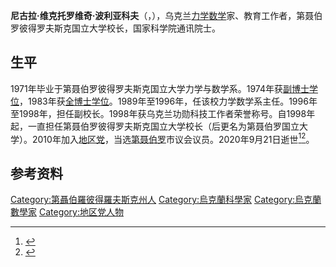 {{人物信息框
| 姓名     = 尼古拉·波利亚科夫
| 性别     = 男
| 出生日期 = 1946年5月1日
| 出生地点 = {{USSR}}[[第聂伯罗彼得罗夫斯克|第聂伯罗彼得罗夫斯克]]
| 逝世日期 = {{Dda|2020|9|21|1946|5|1}}
| 逝世地点 = {{UKR}}[[第聂伯罗|第聂伯罗]]
| 母校     = 第聂伯罗彼得罗夫斯克国立大学
| 配偶     = 
}}

'''尼古拉·维克托罗维奇·波利亚科夫'''（{{lang-uk|Микола Вікторович Поляков}}，{{bd|1946年|5月1日|2020年|9月21日|catIdx=Polyakov}}），乌克兰[[力学|力学]][[数学|数学]]家、教育工作者，第聂伯罗彼得罗夫斯克国立大学校长，国家科学院通讯院士。

==生平==
1971年毕业于第聂伯罗彼得罗夫斯克国立大学力学与数学系。1974年获[[副博士学位|副博士学位]]，1983年获[[全博士学位|全博士学位]]。1989年至1996年，任该校力学数学系主任。1996年至1998年，担任副校长。1998年获乌克兰功勋科技工作者荣誉称号。自1998年起，一直担任第聂伯罗彼得罗夫斯克国立大学校长（后更名为第聂伯罗国立大学）。2010年加入[[地区党|地区党]]，当选[[第聂伯罗|第聂伯罗]]市议会议员。2020年9月21日逝世<ref>{{cite web |title=Скорбит весь город: в Днепре умер ректор ДНУ им. Гончара |url=https://nashemisto.dp.ua/2020/09/21/skorbit-ves-gorod-v-dnepre-umer-rektor-dnu-im-gonchara/ |language=uk |date=2020-09-21 |accessdate=2020-09-22 |archive-date=2020-09-21 |archive-url=https://web.archive.org/web/20200921222315/https://nashemisto.dp.ua/2020/09/21/skorbit-ves-gorod-v-dnepre-umer-rektor-dnu-im-gonchara/ |dead-url=no }}</ref><ref>{{cite web |title=Пішов із життя ректор Микола Поляков |url=http://www.dnu.dp.ua/news/3904 |publisher=ДНУ |language=uk |date=2020-09-21 |accessdate=2020-09-22 |archive-date=2020-09-23 |archive-url=https://web.archive.org/web/20200923183153/http://www.dnu.dp.ua/news/3904 |dead-url=no }}</ref>。

==参考资料==
{{reflist}}
{{Authority control}}
{{DEFAULTSORT:Polyakov, Mykola}}
[[Category:第聶伯羅彼得羅夫斯克州人|Category:第聶伯羅彼得羅夫斯克州人]]
[[Category:烏克蘭科學家|Category:烏克蘭科學家]]
[[Category:烏克蘭數學家|Category:烏克蘭數學家]]
[[Category:地区党人物|Category:地区党人物]]